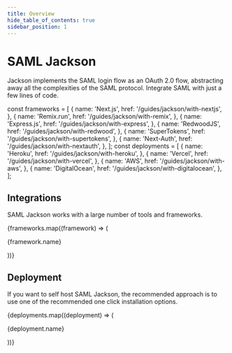 ```yaml
---
title: Overview
hide_table_of_contents: true
sidebar_position: 1
---
```


# SAML Jackson

Jackson implements the SAML login flow as an OAuth 2.0 flow, abstracting away all the complexities of the SAML protocol. Integrate SAML with just a few lines of code.

const frameworks = [
  {
    name: 'Next.js',
    href: '/guides/jackson/with-nextjs',
  },
  {
    name: 'Remix.run',
    href: '/guides/jackson/with-remix',
  },
  {
    name: 'Express.js',
    href: '/guides/jackson/with-express',
  },
  {
    name: 'RedwoodJS',
    href: '/guides/jackson/with-redwood',
  },
  {
    name: 'SuperTokens',
    href: '/guides/jackson/with-supertokens',
  },
  {
    name: 'Next-Auth',
    href: '/guides/jackson/with-nextauth',
  },
];
const deployments = [
  {
    name: 'Heroku',
    href: '/guides/jackson/with-heroku',
  },
  {
    name: 'Vercel',
    href: '/guides/jackson/with-vercel',
  },
  {
    name: 'AWS',
    href: '/guides/jackson/with-aws',
  },
  {
    name: 'DigitalOcean',
    href: '/guides/jackson/with-digitalocean',
  },
];

## Integrations

SAML Jackson works with a large number of tools and frameworks.

<div class="container" style={{ padding: 0 }}>
  <div class="row is-multiline">
    {frameworks.map((framework) => (
      <div key={framework.name} class="col col--3">
        <Link class="card" to={framework.href}>
          <div
            class="card__body"
            style={{ display: 'flex', gap: 20, alignItems: 'center' }}
          >
            <ArrowIcon width="30" style={{ display: 'block', maxHeight: 30 }} />
            <p>{framework.name}</p>
          </div>
        </Link>
      </div>
    ))}
  </div>
</div>

## Deployment

If you want to self host SAML Jackson, the recommended approach is to use one of the recommended one click installation options.

<div class="container" style={{ padding: 0 }}>
  <div class="row is-multiline">
    {deployments.map((deployment) => (
      <div key={deployment.name} class="col col--3">
        <Link class="card" to={deployment.href}>
          <div
            class="card__body"
            style={{ display: 'flex', gap: 20, alignItems: 'center' }}
          >
            <ArrowIcon width="30" style={{ display: 'block', maxHeight: 30 }} />
            <p>{deployment.name}</p>
          </div>
        </Link>
      </div>
    ))}
  </div>
</div>
